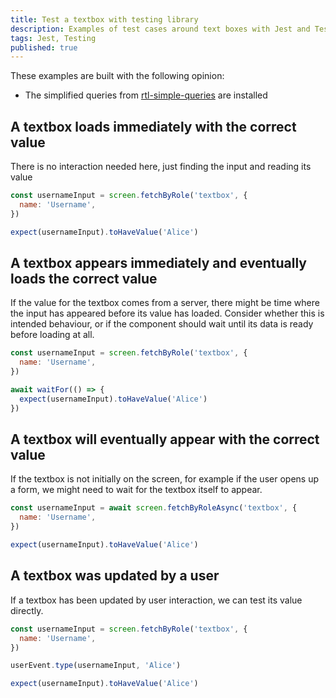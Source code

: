 ```yaml
---
title: Test a textbox with testing library
description: Examples of test cases around text boxes with Jest and Testing Library
tags: Jest, Testing
published: true
---
```


These examples are built with the following opinion:

- The simplified queries from [rtl-simple-queries](https://github.com/balavishnuvj/rtl-simple-queries) are installed

## A textbox loads immediately with the correct value

There is no interaction needed here, just finding the input and reading its value

<TestTextInput defaultValue="Alice" class="mb-10">

```js numbered labeled
const usernameInput = screen.fetchByRole('textbox', {
  name: 'Username',
})

expect(usernameInput).toHaveValue('Alice')
```

</TestTextInput>

## A textbox appears immediately and eventually loads the correct value

If the value for the textbox comes from a server, there might be time where the input has appeared before its value has loaded. Consider whether this is intended behaviour, or if the component should wait until its data is ready before loading at all.

<TestTextInput defaultValue="Alice" dataTimeout={1500} class="mb-10">

```js numbered labeled
const usernameInput = screen.fetchByRole('textbox', {
  name: 'Username',
})

await waitFor(() => {
  expect(usernameInput).toHaveValue('Alice')
})
```

</TestTextInput>

## A textbox will eventually appear with the correct value

If the textbox is not initially on the screen, for example if the user opens up a form, we might need to wait for the textbox itself to appear.

<TestTextInput defaultValue="Alice" inputTimeout={1500} class="mb-10">

```js numbered labeled
const usernameInput = await screen.fetchByRoleAsync('textbox', {
  name: 'Username',
})

expect(usernameInput).toHaveValue('Alice')
```

</TestTextInput>

## A textbox was updated by a user

If a textbox has been updated by user interaction, we can test its value directly.

<TestTextInput defaultValue="Alice" dataTimeout={1500} class="mb-10">

```js numbered labeled
const usernameInput = screen.fetchByRole('textbox', {
  name: 'Username',
})

userEvent.type(usernameInput, 'Alice')

expect(usernameInput).toHaveValue('Alice')
```

</TestTextInput>
